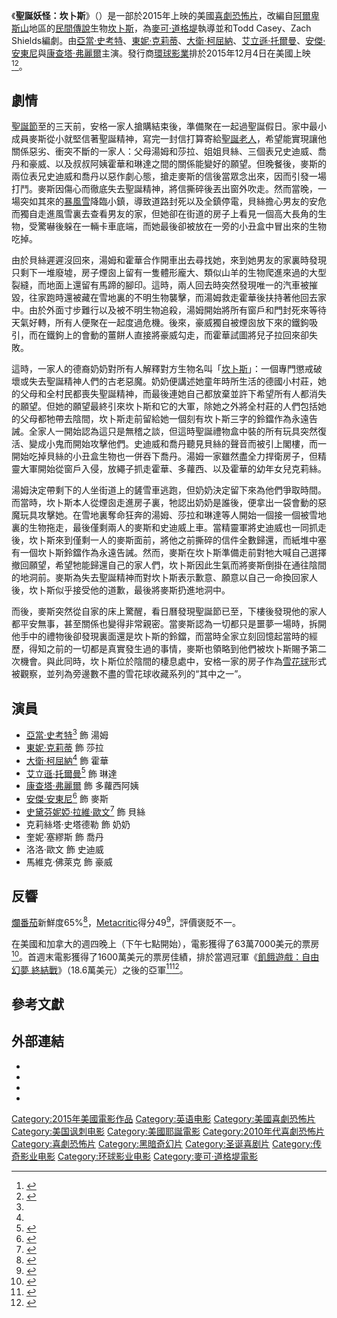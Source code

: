{{noteTA
|G1=Show
|G2=Movie
|T=zh-tw:聖誕妖怪：坎卜斯;zh-cn:克朗普斯 (电影);zh-hk:坎卜斯 (電影);
|1=zh-tw:坎卜斯;zh-cn:克朗普斯;zh-hk:坎卜斯;
}}
{{Infobox film
| name = 聖誕妖怪：坎卜斯
| original_name = {{lang|en|''Krampus''}}
| image = Krampus Poster.jpg
| alt = 
| caption = 電影海報
| director = [[麥可·道格堤|麥可·道格堤]]
| producer = {{Plainlist|
* 麥可·道格堤
* 亞歴克斯·加史亞
* 喬恩·賈斯尼
* [[湯瑪斯·杜爾|湯瑪斯·杜爾]]
}}
| writer = {{Plainlist|
* 托德·凱西
* 麥可·道格堤
* 查克·希爾茲
}}
| starring = {{Plainlist|
* [[亞當·史考特_(演員)|亞當·史考特]]
* [[東妮·克莉蒂|東妮·克莉蒂]]
* [[大衛·柯屈納|大衛·柯屈納]]
* [[艾立遜·托爾曼|艾立遜·托爾曼]]
* [[康查塔·弗麗爾|康查塔·弗麗爾]]
* [[安傑·安東尼|安傑·安東尼]]
* [[史坦芙妮婭·拉維·歐文|史坦芙妮婭·拉維·歐文]]
* Krista Stadler
}}
| music = [[道格拉斯·拍普斯|道格拉斯·拍普斯]]
| cinematography = Jules O'Loughlin 
| editing = John Axelrad
| production companies = {{Plainlist|
* [[傳奇影業|傳奇影業]]
}}
| distributor = [[環球影業|環球影業]]
| released = {{Film date|2015|12|04|美國}}
| runtime = 98分鐘<!--Theatrical runtime: 97:42--><ref>{{cite web | url=http://www.bbfc.co.uk/releases/krampus-film | title=''KRAMPUS'' (15) | work=[[British_Board_of_Film_Classification|British Board of Film Classification]] | date=2015-11-17 | accessdate=2015-11-17 | archive-date=2020-06-01 | archive-url=https://web.archive.org/web/20200601091113/https://www.bbfc.co.uk/releases/krampus-film | dead-url=no }}</ref>
| country = {{USA}}
| language = 英語
| budget = $1500萬美元<ref name="BOM">{{cite web|url=http://www.boxofficemojo.com/movies/?id=krampus.htm|title=Krampus (2015)|work=''[[Box_Office_Mojo|Box Office Mojo]]''|publisher=([[Amazon.com|Amazon.com]])|accessdate=2015-09-26|archive-date=2015-11-04|archive-url=https://archive.today/20151104231823/http://www.boxofficemojo.com/movies/?id=krampus.htm|dead-url=no}}</ref>
| gross = $6154萬美元
| cn_name = 克朗普斯
| hk_name = 坎卜斯
| tw_name = 聖誕妖怪：坎卜斯
}}
《'''聖誕妖怪：坎卜斯'''》（{{lang-en|''Krampus''}}）是一部於2015年上映的美國[[喜劇|喜劇]][[恐怖片|恐怖片]]，改編自[[阿爾卑斯山|阿爾卑斯山]]地區的[[民間傳說|民間傳說]]生物[[坎卜斯|坎卜斯]]，為[[麥可·道格堤|麥可·道格堤]]執導並和Todd Casey、Zach Shields編劇。由[[亞當·史考特_(演員)|亞當·史考特]]、[[東妮·克莉蒂|東妮·克莉蒂]]、[[大衛·柯屈納|大衛·柯屈納]]、[[艾立遜·托爾曼|艾立遜·托爾曼]]、[[安傑·安東尼|安傑·安東尼]]與[[康查塔·弗麗爾|康查塔·弗麗爾]]主演。發行商[[環球影業|環球影業]]排於2015年12月4日在美國上映<ref name=DreadCentral>{{cite web | url = http://www.dreadcentral.com/news/76670/legendarys-krampus-coming-december-2015/ | title = Legendary’s Krampus Coming December 2015 | last1 = Barton | first1 = Steve | date = 2014-10-30 | website = [[DreadCentral.com|DreadCentral.com]] | publisher = Dread Central Media, LLC | access-date = 2015-12-04 | archive-date = 2014-11-11 | archive-url = https://archive.today/20141111103617/http://www.dreadcentral.com/news/76670/legendarys-krampus-coming-december-2015/ | dead-url = no }}</ref><ref name="Hollywood Reporter">{{cite news | last = Ford | first = Rebecca | date = 2014-10-30 | title = Legendary and Universal's 'Krampus' Avoids Showdown with Seth Rogen Christmas Movie | url = http://www.hollywoodreporter.com/news/legendary-universals-krampus-avoids-showdown-745139 | newspaper = [[Hollywood_Reporter|Hollywood Reporter]] | accessdate = 2015-12-04 | archive-date = 2014-11-11 | archive-url = https://archive.today/20141111105601/http://www.hollywoodreporter.com/news/legendary-universals-krampus-avoids-showdown-745139 | dead-url = no }}</ref>。

==劇情==
[[聖誕節|聖誕節]]至的三天前，安格一家人搶購結束後，準備聚在一起過聖誕假日。家中最小成員麥斯從小就堅信著聖誕精神，寫完一封信打算寄給[[聖誕老人|聖誕老人]]，希望能實現讓他關係惡劣、衝突不斷的一家人：父母湯姆和莎拉、姐姐貝絲、三個表兄史迪威、喬丹和豪威、以及叔叔阿姨霍華和琳達之間的關係能變好的願望。但晚餐後，麥斯的兩位表兄史迪威和喬丹以惡作劇心態，搶走麥斯的信後當眾念出來，因而引發一場打鬥。麥斯因傷心而徹底失去聖誕精神，將信撕碎後丟出窗外吹走。然而當晚，一場突如其來的[[暴風雪|暴風雪]]降臨小鎮，導致道路封死以及全鎮停電，貝絲擔心男友的安危而獨自走進風雪裏去查看男友的家，但她卻在街道的房子上看見一個高大長角的生物，受驚嚇後躲在一輛卡車底端，而她最後卻被放在一旁的小丑盒中冒出來的生物吃掉。

由於貝絲遲遲沒回來，湯姆和霍華合作開車出去尋找她，來到她男友的家裏時發現只剩下一堆廢墟，房子煙囪上留有一隻體形龐大、類似山羊的生物爬進來過的大型裂縫，而地面上還留有馬蹄的腳印。這時，兩人回去時突然發現唯一的汽車被摧毀，往家跑時還被藏在雪地裏的不明生物襲擊，而湯姆救走霍華後扶持著他回去家中。由於外面寸步難行以及被不明生物追殺，湯姆開始將所有窗戶和門封死來等待天氣好轉，所有人便聚在一起度過危機。後來，豪威獨自被煙囪放下來的鐵鉤吸引，而在鐵鉤上的會動的薑餅人直接將豪威勾走，而霍華試圖將兒子拉回來卻失敗。

這時，一家人的德裔奶奶對所有人解釋對方生物名叫「[[坎卜斯|坎卜斯]]」：一個專門懲戒破壞或失去聖誕精神人們的古老惡魔。奶奶便講述她童年時所生活的德國小村莊，她的父母和全村民都喪失聖誕精神，而最後連她自己都放棄並許下希望所有人都消失的願望。但她的願望最終引來坎卜斯和它的大軍，除她之外將全村莊的人們包括她的父母都牠帶去陰間，坎卜斯走前留給她一個刻有坎卜斯三字的鈴鐺作為永遠告誡。全家人一開始認為這只是無稽之談，但這時聖誕禮物盒中裝的所有玩具突然復活、變成小鬼而開始攻擊他們。史迪威和喬丹聽見貝絲的聲音而被引上閣樓，而一開始吃掉貝絲的小丑盒生物也一併吞下喬丹。湯姆一家雖然盡全力捍衛房子，但精靈大軍開始從窗戶入侵，放繩子抓走霍華、多蘿西、以及霍華的幼年女兒克莉絲。

湯姆決定帶剩下的人坐街道上的鏟雪車逃跑，但奶奶決定留下來為他們爭取時間。而當時，坎卜斯本人從煙囪走進房子裏，牠認出奶奶是誰後，便拿出一袋會動的惡魔玩具攻擊她。在雪地裏奪命狂奔的湯姆、莎拉和琳達等人開始一個接一個被雪地裏的生物拖走，最後僅剩兩人的麥斯和史迪威上車。當精靈軍將史迪威也一同抓走後，坎卜斯來到僅剩一人的麥斯面前，將他之前撕碎的信件全數歸還，而紙堆中塞有一個坎卜斯鈴鐺作為永遠告誡。然而，麥斯在坎卜斯準備走前對牠大喊自己選擇撤回願望，希望牠能歸還自己的家人們，坎卜斯因此生氣而將麥斯倒掛在通往陰間的地洞前。麥斯為失去聖誕精神而對坎卜斯表示歉意、願意以自己一命換回家人後，坎卜斯似乎接受他的道歉，最後將麥斯扔進地洞中。

而後，麥斯突然從自家的床上驚醒，看日曆發現聖誕節已至，下樓後發現他的家人都平安無事，甚至關係也變得非常親密。當麥斯認為一切都只是噩夢一場時，拆開他手中的禮物後卻發現裏面還是坎卜斯的鈴鐺，而當時全家立刻回憶起當時的經歷，得知之前的一切都是真實發生過的事情，麥斯也領略到他們被坎卜斯賜予第二次機會。與此同時，坎卜斯位於陰間的棲息處中，安格一家的房子作為[[雪花球|雪花球]]形式被觀察，並列為旁邊數不盡的雪花球收藏系列的“其中之一”。

==演員==
* [[亞當·史考特_(演員)|亞當·史考特]]<ref name="hollywoodreporter1"/> 飾 湯姆
* [[東妮·克莉蒂|東妮·克莉蒂]] 飾 莎拉
* [[大衛·柯屈納|大衛·柯屈納]]<ref name="hollywoodreporter1"/> 飾 霍華
* [[艾立遜·托爾曼|艾立遜·托爾曼]]<ref name="avclub1">{{cite web |author=B.G. Henne |url=http://www.avclub.com/article/allison-tolman-joins-yuletide-horror-comedy-krampu-212179 |title=Allison Tolman joins Yuletide horror-comedy Krampus · Newswire · The A.V. Club |publisher=Avclub.com |date=2014-11-21 |accessdate=2015-03-16 |archive-date=2015-03-16 |archive-url=https://archive.today/20150316171911/http://www.avclub.com/article/allison-tolman-joins-yuletide-horror-comedy-krampu-212179 |dead-url=no }}</ref> 飾 琳達
* [[康查塔·弗麗爾|康查塔·弗麗爾]] 飾 多蘿西阿姨
* [[安傑·安東尼|安傑·安東尼]]<ref name="hollywoodreporter1">{{cite web |url=http://www.hollywoodreporter.com/heat-vision/adam-scott-toni-collette-join-778763 |title=Adam Scott, Toni Collette Join Christmas Horror Movie 'Krampus' (Exclusive) |publisher=The Hollywood Reporter |date=2015-03-03 |accessdate=2015-03-16 |archive-date=2015-03-04 |archive-url=https://archive.today/20150304013921/http://www.hollywoodreporter.com/heat-vision/adam-scott-toni-collette-join-778763 |dead-url=no }}</ref> 飾 麥斯
* [[史黛芬妮婭·拉維·歐文|史黛芬妮婭·拉維·歐文]]<ref>{{cite web |author=Jeff Sneider |url=http://www.thewrap.com/adam-scott-david-koechner-join-legendarys-horror-comedy-krampus-exclusive/ |title=Adam Scott, David Koechner Join Legendary's Horror Comedy 'Krampus' (Exclusive) |publisher=Thewrap.com |date=2015-03-03 |accessdate=2015-03-16 |archive-date=2015-03-08 |archive-url=https://archive.today/20150308163302/http://www.thewrap.com/adam-scott-david-koechner-join-legendarys-horror-comedy-krampus-exclusive/ |dead-url=no }}</ref> 飾 貝絲
* 克莉絲塔·史塔德勒 飾 奶奶
* 奎妮·塞繆斯 飾 喬丹
* 洛洛·歐文 飾 史迪威
* 馬維克·佛萊克 飾 豪威

==反響==
[[爛番茄|爛番茄]]新鮮度65%<ref>{{cite web |url=http://www.rottentomatoes.com/m/krampus/ |title=Krampus reviews |website=Rotten Tomatoes |accessdate=2015-12-03 |archive-date=2015-11-04 |archive-url=https://archive.today/20151104231843/http://www.rottentomatoes.com/m/krampus/ |dead-url=no }}</ref>，[[Metacritic|Metacritic]]得分49<ref>{{cite web |url=http://www.metacritic.com/movie/krampus |title=Krampus reviews |website=Metacritic |accessdate=2015-12-03 |archive-date=2015-11-04 |archive-url=https://archive.today/20151104231828/http://www.metacritic.com/movie/krampus |dead-url=no }}</ref>，評價褒貶不一。

在美國和加拿大的週四晚上（下午七點開始），電影獲得了63萬7000美元的票房<ref>{{cite web|url=http://www.hollywoodreporter.com/news/box-office-krampus-creeps-637k-845694|title=Box Office: 'Krampus' Creeps to $637K Thursday Night|author=Rebecca Ford|work=[[The_Hollywood_Reporter|The Hollywood Reporter]]|date=2015-12-04|accessdate=2015-12-04|archive-date=2015-12-05|archive-url=https://archive.today/20151205064749/http://www.hollywoodreporter.com/news/box-office-krampus-creeps-637k-845694|dead-url=no}}</ref>。首週末電影獲得了1600萬美元的票房佳績，排於當週冠軍《[[飢餓遊戲：自由幻夢_終結戰|飢餓遊戲：自由幻夢 終結戰]]》（18.6萬美元）之後的亞軍<ref name="opening">{{cite web|url=http://deadline.com/2015/12/hunger-games-mockingjay-krampus-creed-good-dinosaur-post-thanksgiving-box-office-1201652456/|title=‘Krampus’ Rises During Ho-Ho-Hum Holiday Frame – Sunday AM First Update|author=Anthony D'Alessandro|work=''[[Deadline.com|Deadline.com]]''|date=2015-12-06|accessdate=2015-12-06|archive-date=2015-12-08|archive-url=https://archive.today/20151208021307/http://deadline.com/2015/12/hunger-games-mockingjay-krampus-creed-good-dinosaur-post-thanksgiving-box-office-1201652456/|dead-url=no}}</ref><ref>{{cite web|url=http://www.hollywoodreporter.com/news/box-office-krampus-beats-good-846196|title=Box Office: 'Krampus' Beats 'Good Dinosaur' With $16M; 'Hunger Games' Stays No. 1|author=Pamela McClintock|work=[[The_Hollywood_Reporter|The Hollywood Reporter]]|date=2015-12-05|accessdate=2015-12-06|archive-date=2015-12-08|archive-url=https://archive.today/20151208021416/http://www.hollywoodreporter.com/news/box-office-krampus-beats-good-846196|dead-url=no}}</ref>。

==參考文獻==
{{Reflist|2}}

==外部連結==
* {{IMDb title|3850590|Krampus}}
* {{Mojo title|krampus|Krampus}}
* {{Rotten Tomatoes|krampus|Krampus}}
* {{Metacritic|krampus|Krampus}}

{{麥可·道格堤}}
{{DEFAULTSORT:Krampus (film)}}
[[Category:2015年美國電影作品|Category:2015年美國電影作品]]
[[Category:英语电影|Category:英语电影]]
[[Category:美國喜劇恐怖片|Category:美國喜劇恐怖片]]
[[Category:美国讽刺电影|Category:美国讽刺电影]]
[[Category:美國耶誕電影|Category:美國耶誕電影]]
[[Category:2010年代喜劇恐怖片|Category:2010年代喜劇恐怖片]]
[[Category:喜劇恐怖片|Category:喜劇恐怖片]]
[[Category:黑暗奇幻片|Category:黑暗奇幻片]]
[[Category:圣诞喜剧片|Category:圣诞喜剧片]]
[[Category:传奇影业电影|Category:传奇影业电影]]
[[Category:环球影业电影|Category:环球影业电影]]
[[Category:麥可·道格堤電影|Category:麥可·道格堤電影]]